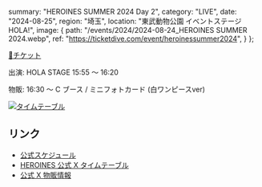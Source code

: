   summary: "HEROINES SUMMER 2024 Day 2",
  category: "LIVE",
  date: "2024-08-25",
  region: "埼玉",
  location: "東武動物公園 イベントステージ HOLA!",
  image: {
    path: "/events/2024/2024-08-24_HEROINES SUMMER 2024.webp",
    ref: "https://ticketdive.com/event/heroinessummer2024",
  }
};

[🎫チケット](https://ticketdive.com/event/heroinessummer2024)

出演: HOLA STAGE 15:55 ～ 16:20

物販: 16:30 ～ C ブース / ミニフォトカード (白ワンピースver)

[<img src="/events/2024/2024-08-25_HEROINES SUMMER 2024 Day2 タイムテーブル.jpg" alt="タイムテーブル" />](https://x.com/heroines_idol/status/1822247031710343567)

## リンク

* [公式スケジュール](https://takanenonadeshiko.jp/events/event/heroines-summer-2024/)
* [HEROINES 公式 X タイムテーブル](https://x.com/heroines_idol/status/1821851816445042769)
* [公式 X 物販情報](https://x.com/takanenofficial/status/1826982854842368075)
